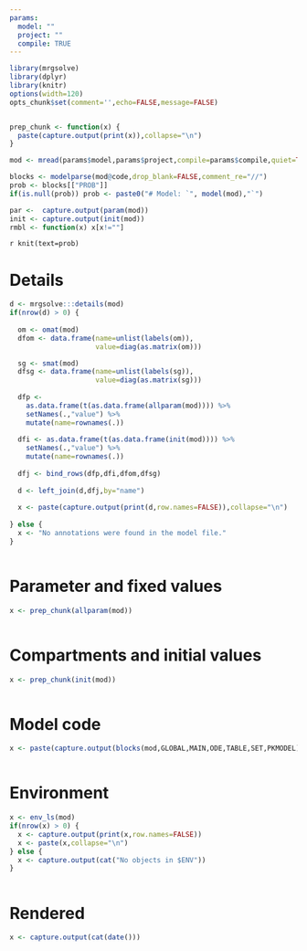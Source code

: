 ```yaml
---
params:
  model: ""
  project: ""
  compile: TRUE
---
```




```r
library(mrgsolve)
library(dplyr)
library(knitr)
options(width=120)
opts_chunk$set(comment='',echo=FALSE,message=FALSE)


prep_chunk <- function(x) {
  paste(capture.output(print(x)),collapse="\n")
}

```

```r
mod <- mread(params$model,params$project,compile=params$compile,quiet=TRUE)
```

```r
blocks <- modelparse(mod@code,drop_blank=FALSE,comment_re="//")
prob <- blocks[["PROB"]]
if(is.null(prob)) prob <- paste0("# Model: `", model(mod),"`")

par <-  capture.output(param(mod))
init <- capture.output(init(mod))
rmbl <- function(x) x[x!=""]

```

`r knit(text=prob)`


# Details
```r
d <- mrgsolve:::details(mod)
if(nrow(d) > 0) {
  
  om <- omat(mod)
  dfom <- data.frame(name=unlist(labels(om)),
                     value=diag(as.matrix(om)))

  sg <- smat(mod)
  dfsg <- data.frame(name=unlist(labels(sg)),
                     value=diag(as.matrix(sg)))
  
  dfp <- 
    as.data.frame(t(as.data.frame(allparam(mod)))) %>% 
    setNames(.,"value") %>%
    mutate(name=rownames(.))
  
  dfi <- as.data.frame(t(as.data.frame(init(mod)))) %>%
    setNames(.,"value") %>%
    mutate(name=rownames(.))
  
  dfj <- bind_rows(dfp,dfi,dfom,dfsg)
  
  d <- left_join(d,dfj,by="name")
  
  x <- paste(capture.output(print(d,row.names=FALSE)),collapse="\n")
  
} else {
  x <- "No annotations were found in the model file."
}

```

```c
```


# Parameter and fixed values
```r
x <- prep_chunk(allparam(mod))
```

```c
```

# Compartments and initial values
```r
x <- prep_chunk(init(mod))
```

```bash
```

# Model code

```r
x <- paste(capture.output(blocks(mod,GLOBAL,MAIN,ODE,TABLE,SET,PKMODEL)),collapse="\n")
```
```Rcpp
```


# Environment
```r
x <- env_ls(mod)
if(nrow(x) > 0) {
  x <- capture.output(print(x,row.names=FALSE))
  x <- paste(x,collapse="\n")
} else {
  x <- capture.output(cat("No objects in $ENV"))
}

```
```c

```



# Rendered
```r
x <- capture.output(cat(date()))
```
```c
```





